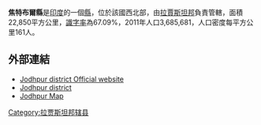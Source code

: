 '''焦特布爾縣'''是[[印度|印度]]的一個[[縣|縣]]，位於該國西北部，由[[拉賈斯坦邦|拉賈斯坦邦]]負責管轄，面積22,850平方公里，[[識字率|識字率]]為67.09%，2011年人口3,685,681，人口密度每平方公里161人。

==外部連結==
* [https://web.archive.org/web/20130523045929/http://jodhpur.nic.in/ Jodhpur district Official website]
* [https://web.archive.org/web/20091123143027/http://rajasthanonline.in/Profile/districts/Jodhpur.asp Jodhpur district]
* [http://www.mapsofindia.com/maps/rajasthan/districts/jodhpur.htm Jodhpur Map] {{Wayback|url=http://www.mapsofindia.com/maps/rajasthan/districts/jodhpur.htm |date=20210128005741 }}

{{coord|26|16|50|N|73|00|57|E|region:IN-RJ_type:landmark_source:dewiki|display=title}}

{{Rajasthan}}
{{拉贾斯坦邦行政区划小作品}}
[[Category:拉贾斯坦邦辖县|Category:拉贾斯坦邦辖县]]